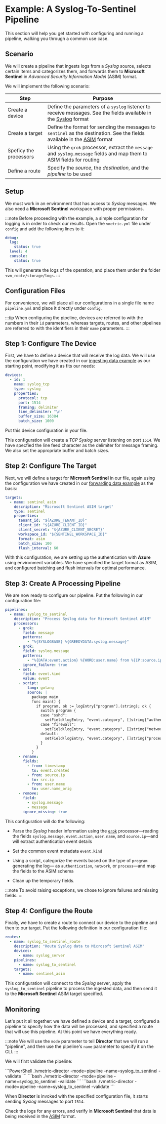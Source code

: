 # Example: A Syslog-To-Sentinel Pipeline

This section will help you get started with configuring and running a pipeline, walking you through a common use case.

## Scenario

We will create a pipeline that ingests logs from a _Syslog_ source, selects certain items and categorizes them, and forwards them to **Microsoft Sentinel** in _Advanced Security Information Model_ (ASIM) format.

We will implement the following scenario:

|Step|Purpose|
|---|---|
|Create a device|Define the parameters of a `syslog` listener to receive messages. See the fields available in the [Syslog](../appendix.mdx#syslog) format|
|Create a target|Define the format for sending the messages to `sentinel` as the destination. See the fields available in the [ASIM](../appendix.mdx#asim) format|
|Speficy the processors|Using the `grok` processor, extract the `message` and `syslog.message` fields and map them to ASIM fields for routing|
|Define a route|Specify the _source_, the _destination_, and the _pipeline_ to be used|

## Setup

We must work in an environment that has access to _Syslog_ messages. We also need a **Microsoft Sentinel** workspace with proper permissions.

:::note
Before proceeding with the example, a simple configuration for logging is in order to check our results. Open the `vmetric.yml` file under `config` and add the following lines to it:

```yaml
debug:
  log:
    status: true
  level: 4
  console:
    status: true
```

This will generate the logs of the operation, and place them under the folder `<vm_root>/storage/logs`.
:::

## Configuration Files

For convenience, we will place all our configurations in a single file name `pipeline.yml`  and place it directly under `config`.

:::tip
When configuring the pipeline, devices are referred to with the numbers in their `id` parameters, whereas targets, routes, and other pipelines are referred to with the identifiers in their `name` parameters.
:::

## Step 1: Configure The Device

First, we have to define a device that will receive the log data. We will use the configuration we have created in our [ingesting data example](./example-ingesting-data.mdx) as our starting point, modifying it as fits our needs:

```yml
devices:
  - id: 1
    name: syslog_tcp
    type: syslog
    properties:
      protocol: tcp
      port: 1514
      framing: delimiter
      line_delimiter: "\n"
      buffer_size: 16384
      batch_size: 1000
```

Put this device configuration in your file.

This configuration will create a _TCP Syslog_ server listening on port `1514`. We have specfied the line feed character as the delimiter for message framing. We also set the appropriate buffer and batch sizes.

## Step 2: Configure The Target

Next, we will define a target for **Microsoft Sentinel** in our file, again using the configuration we have created in our [forwarding data example](./example-forwarding-data.mdx) as the basis:

```yml
targets:
  - name: sentinel_asim
    description: "Microsoft Sentinel ASIM target"
    type: sentinel
    properties:
      tenant_id: "${AZURE_TENANT_ID}"
      client_id: "${AZURE_CLIENT_ID}"
      client_secret: "${AZURE_CLIENT_SECRET}"
      workspace_id: "${SENTINEL_WORKSPACE_ID}"
      format: asim
      batch_size: 100
      flush_interval: 60
```

With this configuration, we are setting up the authentication with **Azure** using environment variables. We have specified the target format as ASIM, and configured batching and flush intervals for optimal performance.

## Step 3: Create A Processing Pipeline

We are now ready to configure our pipeline. Put the following in our configuration file:

```yml
pipelines:
  - name: syslog_to_sentinel
    description: "Process Syslog data for Microsoft Sentinel ASIM"
    processors:
      - grok:
        field: message
        patterns:
          - "%{SYSLOGBASE} %{GREEDYDATA:syslog.message}"      
      - grok:
        field: syslog.message
        patterns:
          - "%{DATA:event.action} %{WORD:user.name} from %{IP:source.ip}"
        ignore_failure: true
      - set:
        field: event.kind
        value: event
      - script:
          lang: golang
          source: |
            package main
            func main() {
              if program, ok := logEntry["program"].(string); ok {
                switch program {
                case "sshd":
                  setField(logEntry, "event.category", []string{"authentication"})
                case "firewall":
                  setField(logEntry, "event.category", []string{"network"})
                default:
                  setField(logEntry, "event.category", []string{"process"})
                }
              }
            }
      - rename:
        fields:
          - from: timestamp
            to: event.created
          - from: source.ip
            to: src.ip
          - from: user.name
            to: user.name_orig      
      - remove:
        field:
          - syslog.message
          - message
        ignore_missing: true
```

This configuration will do the following:

* Parse the _Syslog_ header information using the [`grok`](../configuration/pipelines/processors/grok.mdx) processor&mdash;reading the fields `syslog.message`, `event.action`, `user.name`, and `source.ip`&mdash;and will extract authentication event details

* Set the common event metadata `event.kind`

* Using a script, categorize the events based on the type of `program` generating the log&mdash; as `authentication`, `network`, or `process`&mdash;and map the fields to the ASIM schema

* Clean up the temporary fields.

:::note
To avoid raising exceptions, we chose to ignore failures and missing fields.
:::

## Step 4: Configure the Route

Finally, we have to create a route to connect our device to the pipeline and then to our target. Put the following definition in our configuration file:

```yml
routes:
  - name: syslog_to_sentinel_route
    description: "Route Syslog data to Microsoft Sentinel ASIM"
    devices:
      - name: syslog_server
    pipelines:
      - name: syslog_to_sentinel
    targets:
      - name: sentinel_asim
```

This configuration will connect to the _Syslog_ server, apply the `syslog_to_sentinel` pipeline to process the ingested data, and then send it to the **Microsoft Sentinel** ASIM target specified.

## Monitoring

Let's put it all together: we have defined a device and a target, configured a pipeline to specify how the data will be processed, and specified a route that will use this pipeline. At this point we have everything ready.

:::note
We will use the `mode` parameter to tell **Director** that we will run a "pipeline", and then use the pipeline's `name` parameter to specify it on the CLI.
:::

We will first validate the pipeline:

<Tabs>
  <TabItem value="windows" label="Windows">
    ```PowerShell
    .\vmetric-director -mode=pipeline -name=syslog_to_sentinel -validate
    ```
  </TabItem>
  <TabItem value="linux" label="Linux">
    ```bash
    ./vmetric-director -mode=pipeline -name=syslog_to_sentinel -validate
    ```
  </TabItem>
  <TabItem value="macos" label="macOS">
    ```bash
    ./vmetric-director -mode=pipeline -name=syslog_to_sentinel -validate
    ```
  </TabItem>
</Tabs>

When **Director** is invoked with the specified configuration file, it starts sending _Syslog_ messages to port `1514`.

Check the logs for any errors, and verify in **Microsoft Sentinel** that data is being received in the [ASIM](../appendix.mdx#asim) format.
